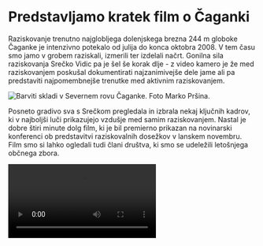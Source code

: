 # Predstavljamo kratek film o Čaganki

Raziskovanje trenutno najglobljega dolenjskega brezna 244 m globoke Čaganke je intenzivno potekalo od julija do konca oktobra 2008. V tem času smo jamo v grobem raziskali, izmerili ter izdelali načrt. Gonilna sila raziskovanja Srečko Vidic pa je šel še korak dlje - z video kamero je že med raziskovanjem poskušal dokumentirati najzanimivejše dele jame ali pa predstaviti najpomembnejše trenutke med aktivnim raziskovanjem.

![Barviti skladi v Severnem rovu Čaganke. Foto Marko Pršina.](https://jknm-novice.s3.eu-central-003.backblazeb2.com/predstavljamo-kratek-film-o-caganki-09-03-2009/52.JPG "Barviti skladi v Severnem rovu Čaganke. Foto Marko Pršina.")

Posneto gradivo sva s Srečkom pregledala in izbrala nekaj ključnih kadrov, ki v najboljši luči prikazujejo vzdušje med samim raziskovanjem. Nastal je dobre štiri minute dolg film, ki je bil premierno prikazan na novinarski konferenci ob predstavitvi raziskovalnih dosežkov v lanskem novembru. Film smo si lahko ogledali tudi člani društva, ki smo se udeležili letošnjega občnega zbora.

<video align="center" width="300" isUpload="true" src="https://www.youtube.com/embed/zzqJSxM_Eu8" />

Video je na voljo tudi globalnemu občinstvu na največjem tovrstnem spletnem portalu YouTube, ključna beseda pa je seveda Čaganka. Film je dosegljiv na naslednji povezavi: [[http://www.youtube.com/watch?v=zzqJSxM\_Eu8](http://www.youtube.com/watch?v=zzqJSxM_Eu8).](http://www.youtube.com/watch?v=zzqJSxM_Eu8)

Vključite zvočnike in uživajte. Pa prosim, priporočite ga prijateljem ...
